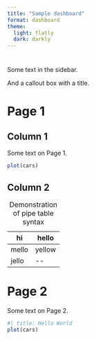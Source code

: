```yaml
---
title: "Sample dashboard"
format: dashboard
theme:
  light: flatly
  dark: darkly
---
```


#  {.sidebar}

Some text in the sidebar.

::: callout-note
And a callout box with a title.
:::

# Page 1 {orientation="columns"}

## Column 1

Some text on Page 1.

```r
plot(cars)
```

## Column 2


| hi    | hello  |
|-------|--------|
| mello | yellow |
| jello | \--    |

: Demonstration of pipe table syntax

# Page 2

Some text on Page 2.

```r
#| title: Hello World
plot(cars)
```